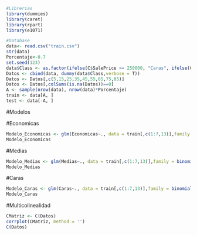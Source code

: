 
```r

#Librerias
library(dummies)
library(caret)
library(rpart)
library(e1071)
```

```r

#Database
data<- read.csv("train.csv")
str(data) 
Porcentaje<-0.7
set.seed(123)
data$Class <- as.factor(ifelse(C$SalePrice >= 250000, "Caras", ifelse(C$SalePrice >= 500000, "Medias", "Economicas")))
Datos <- cbind(data, dummy(data$Class,verbose = T))
Datos <- Datos[,c(5,15,25,35,45,55,65,75,85)]
Datos <- Datos[,colSums(is.na(Datos))==0]
A <- sample(nrow(data), nrow(data)*Porcentaje)
train <- data[A, ]
test <- data[-A, ]
```

#Modelos

#Economicas
```r
Modelo_Economicas <- glm(Economicas~., data = train[,c(1:7,13)],family = binomial(),maxit = 100)
Modelo_Economicas
```

#Medias
```r
Modelo_Medias <- glm(Medias~., data = train[,c(1:7,13)],family = binomial(),maxit = 100)
Modelo_Medias
```

#Caras 
```r
Modelo_Caras <- glm(Caras~., data = train[,c(1:7,13)],family = binomial(),maxit = 100)
Modelo_Caras
```

#Multicolinealidad
```r
CMatriz <- C(Datos)
corrplot(CMatriz, method = '')
C(Datos)
```
